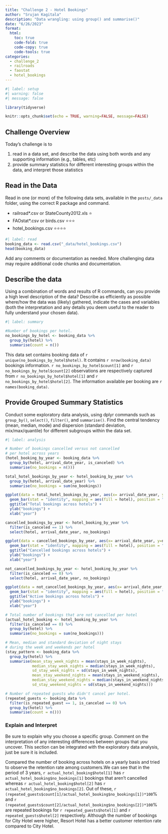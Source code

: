 ```yaml
---
title: "Challenge 2 - Hotel Bookings"
author: "Srujan Kagitala"
description: "Data wrangling: using group() and summarise()"
date: "6/26/2023"
format:
  html:
    toc: true
    code-fold: true
    code-copy: true
    code-tools: true
categories:
  - challenge_2
  - railroads
  - faostat
  - hotel_bookings
---
```


```r
#| label: setup
#| warning: false
#| message: false

library(tidyverse)

knitr::opts_chunk$set(echo = TRUE, warning=FALSE, message=FALSE)
```

## Challenge Overview

Today's challenge is to

1)  read in a data set, and describe the data using both words and any supporting information (e.g., tables, etc)
2)  provide summary statistics for different interesting groups within the data, and interpret those statistics

## Read in the Data

Read in one (or more) of the following data sets, available in the `posts/_data` folder, using the correct R package and command.

-   railroad\*.csv or StateCounty2012.xls ⭐
-   FAOstat\*.csv or birds.csv ⭐⭐⭐
-   hotel_bookings.csv ⭐⭐⭐⭐

```r
#| label: read
booking_data <- read.csv("_data/hotel_bookings.csv")
head(booking_data)
```

Add any comments or documentation as needed. More challenging data may require additional code chunks and documentation.

## Describe the data

Using a combination of words and results of R commands, can you provide a high level description of the data? Describe as efficiently as possible where/how the data was (likely) gathered, indicate the cases and variables (both the interpretation and any details you deem useful to the reader to fully understand your chosen data).

```r
#| label: summary

#Number of bookings per hotel.
no_bookings_by_hotel <- booking_data %>%
  group_by(hotel) %>%
  summarise(count = n())
```

This data set contains booking data of `r unique(no_bookings_by_hotel$hotel)`. It contains `r nrow(booking_data)` bookings information. `r no_bookings_by_hotel$count[1]` and `r no_bookings_by_hotel$count[2]` observations are respectively captured from `r no_bookings_by_hotel$hotel[1]` and `r no_bookings_by_hotel$hotel[2]`. The information available per booking are `r names(booking_data)`.

## Provide Grouped Summary Statistics

Conduct some exploratory data analysis, using dplyr commands such as `group_by()`, `select()`, `filter()`, and `summarise()`. Find the central tendency (mean, median, mode) and dispersion (standard deviation, mix/max/quantile) for different subgroups within the data set.

```r
#| label: analysis

# Number of bookings cancelled versus not cancelled 
# per hotel across years 
(hotel_booking_by_year <- booking_data %>%
  group_by(hotel, arrival_date_year, is_canceled) %>%
  summarise(no_bookings = n()))

total_hotel_bookings_by_year <- hotel_booking_by_year %>%
  group_by(hotel, arrival_date_year) %>%
  summarise(no_bookings = sum(no_bookings))

ggplot(data = total_hotel_bookings_by_year, aes(x= arrival_date_year, y=no_bookings)) +
  geom_bar(stat = "identity", mapping = aes(fill = hotel), position = "dodge") +
  ggtitle("Total bookings across hotels") +
  ylab("bookings") +
  xlab("year")

cancelled_bookings_by_year <- hotel_booking_by_year %>% 
  filter(is_canceled == 1) %>%
  select(hotel, arrival_date_year, no_bookings)

ggplot(data = cancelled_bookings_by_year, aes(x= arrival_date_year, y=no_bookings)) +
  geom_bar(stat = "identity", mapping = aes(fill = hotel), position = "dodge") +
  ggtitle("Cancelled bookings across hotels") +
  ylab("bookings") +
  xlab("year")

not_cancelled_bookings_by_year <- hotel_booking_by_year %>% 
  filter(is_canceled == 0) %>%
  select(hotel, arrival_date_year, no_bookings)

ggplot(data = not_cancelled_bookings_by_year, aes(x= arrival_date_year, y=no_bookings)) +
  geom_bar(stat = "identity", mapping = aes(fill = hotel), position = "dodge") +
  ggtitle("Active bookings across hotels") +
  ylab("bookings") +
  xlab("year")

# Total number of bookings that are not cancelled per hotel
(actual_hotel_booking <- hotel_booking_by_year %>%
  filter(is_canceled == 0) %>%
  group_by(hotel) %>%
  summarise(no_bookings = sum(no_bookings)))

# Mean, median and standard deviation of night stays
# during the week and weekends per hotel
(stay_pattern <- booking_data %>% 
  group_by(hotel) %>%
  summarise(mean_stay_week_nights = mean(stays_in_week_nights),
            median_stay_week_nights = median(stays_in_week_nights),
            sd_stay_week_nights = sd(stays_in_week_nights),
            mean_stay_weekend_nights = mean(stays_in_weekend_nights),
            median_stay_weekend_nights = median(stays_in_weekend_nights),
            sd_stay_weekend_nights = sd(stays_in_weekend_nights)))

# Number of repeated guests who didn't cancel per hotel.
(repeated_guests <- booking_data %>%
  filter(is_repeated_guest == 1, is_canceled == 0) %>%
  group_by(hotel) %>%
  summarise(count = n()))
```

### Explain and Interpret

Be sure to explain why you choose a specific group. Comment on the interpretation of any interesting differences between groups that you uncover. This section can be integrated with the exploratory data analysis, just be sure it is included.

Compared the number of booking across hotels on a yearly basis and tried to observe the retention rate among customers.We can see that in the period of 3 years, `r actual_hotel_booking$hotel[1]` has `r actual_hotel_booking$no_bookings[1]` bookings that aren't cancelled whereas `r actual_hotel_booking$hotel[2]` has `r actual_hotel_booking$no_bookings[2]`. Out of these, `r (repeated_guests$count[1]/actual_hotel_booking$no_bookings[1])*100`% and `r (repeated_guests$count[2]/actual_hotel_booking$no_bookings[2])*100`% are repeated bookings for `r repeated_guests$hotel[1]` and `r repeated_guests$hotel[2]` respectively. Although the number of bookings for City Hotel were higher, Resort Hotel has a  better customer retention rate compared to City Hotel.
